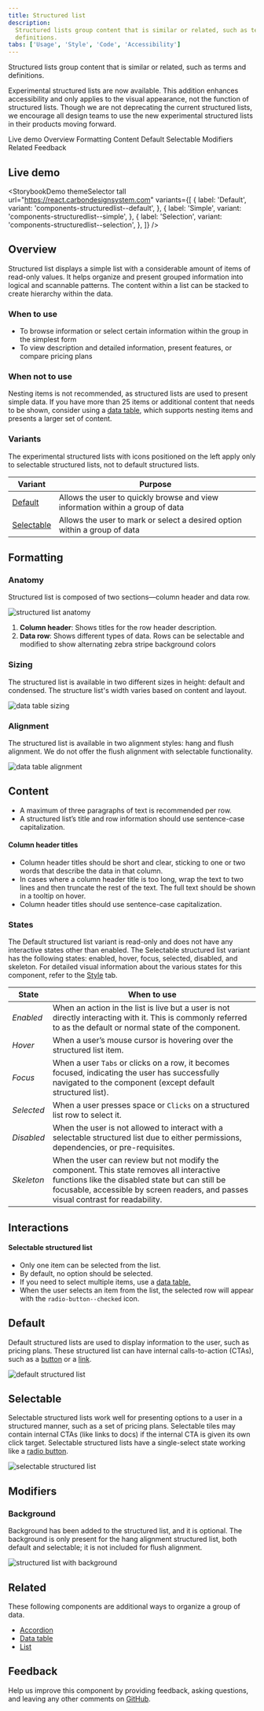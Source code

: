 ```yaml
---
title: Structured list
description:
  Structured lists group content that is similar or related, such as terms and
  definitions.
tabs: ['Usage', 'Style', 'Code', 'Accessibility']
---
```



<PageDescription>

Structured lists group content that is similar or related, such as terms and
definitions.

</PageDescription>

<InlineNotification>

Experimental structured lists are now available. This addition enhances
accessibility and only applies to the visual appearance, not the function of
structured lists. Though we are not deprecating the current structured lists, we
encourage all design teams to use the new experimental structured lists in their
products moving forward.

</InlineNotification>

<AnchorLinks>

<AnchorLink>Live demo</AnchorLink>
<AnchorLink>Overview</AnchorLink>
<AnchorLink>Formatting</AnchorLink>
<AnchorLink>Content</AnchorLink>
<AnchorLink>Default</AnchorLink>
<AnchorLink>Selectable</AnchorLink>
<AnchorLink>Modifiers</AnchorLink>
<AnchorLink>Related</AnchorLink>
<AnchorLink>Feedback</AnchorLink>

</AnchorLinks>

## Live demo

<StorybookDemo
  themeSelector
  tall
  url="https://react.carbondesignsystem.com"
  variants={[
    {
      label: 'Default',
      variant: 'components-structuredlist--default',
    },
    {
      label: 'Simple',
      variant: 'components-structuredlist--simple',
    },
    {
      label: 'Selection',
      variant: 'components-structuredlist--selection',
    },
  ]}
/>

<A11yStatus layout="cards" components="Structured list" />

## Overview

Structured list displays a simple list with a considerable amount of items of
read-only values. It helps organize and present grouped information into logical
and scannable patterns. The content within a list can be stacked to create
hierarchy within the data.

### When to use

- To browse information or select certain information within the group in the
  simplest form
- To view description and detailed information, present features, or compare
  pricing plans

### When not to use

Nesting items is not recommended, as structured lists are used to present simple
data. If you have more than 25 items or additional content that needs to be
shown, consider using a
[data table](https://www.carbondesignsystem.com/components/data-table/usage/),
which supports nesting items and presents a larger set of content.

### Variants

<InlineNotification>

The experimental structured lists with icons positioned on the left apply only
to selectable structured lists, not to default structured lists.

</InlineNotification>

| Variant                   | Purpose                                                                       |
| ------------------------- | ----------------------------------------------------------------------------- |
| [Default](#default)       | Allows the user to quickly browse and view information within a group of data |
| [Selectable](#selectable) | Allows the user to mark or select a desired option within a group of data     |

## Formatting

### Anatomy

Structured list is composed of two sections—column header and data row.

<Row>
<Column colLg={12}>

![structured list anatomy](images/structured-list-usage-1.png)

</Column>
</Row>

1. **Column header**: Shows titles for the row header description.
2. **Data row**: Shows different types of data. Rows can be selectable and
   modified to show alternating zebra stripe background colors

### Sizing

The structured list is available in two different sizes in height: default and
condensed. The structure list's width varies based on content and layout.

<Row>
<Column colLg={12}>

![data table sizing](images/structured-list-usage-2.png)

</Column>
</Row>

### Alignment

The structured list is available in two alignment styles: hang and flush
alignment. We do not offer the flush alignment with selectable functionality.

<Row>
<Column colLg={12}>

![data table alignment](images/structured-list-usage-3.png)

</Column>
</Row>

## Content

- A maximum of three paragraphs of text is recommended per row.
- A structured list’s title and row information should use sentence-case
  capitalization.

#### Column header titles

- Column header titles should be short and clear, sticking to one or two words
  that describe the data in that column.
- In cases where a column header title is too long, wrap the text to two lines
  and then truncate the rest of the text. The full text should be shown in a
  tooltip on hover.
- Column header titles should use sentence-case capitalization.

### States

The Default structured list variant is read-only and does not have any
interactive states other than enabled. The Selectable structured list variant
has the following states: enabled, hover, focus, selected, disabled, and
skeleton. For detailed visual information about the various states for this
component, refer to the [Style](/components/structured-list/style) tab.

| State      | When to use                                                                                                                                                                                                                       |
| ---------- | --------------------------------------------------------------------------------------------------------------------------------------------------------------------------------------------------------------------------------- |
| _Enabled_  | When an action in the list is live but a user is not directly interacting with it. This is commonly referred to as the default or normal state of the component.                                                                  |
| _Hover_    | When a user’s mouse cursor is hovering over the structured list item.                                                                                                                                                             |
| _Focus_    | When a user `Tabs` or clicks on a row, it becomes focused, indicating the user has successfully navigated to the component (except default structured list).                                                                      |
| _Selected_ | When a user presses space or `Clicks` on a structured list row to select it.                                                                                                                                                      |
| _Disabled_ | When the user is not allowed to interact with a selectable structured list due to either permissions, dependencies, or pre-requisites.                                                                                            |
| _Skeleton_ | When the user can review but not modify the component. This state removes all interactive functions like the disabled state but can still be focusable, accessible by screen readers, and passes visual contrast for readability. |

## Interactions

#### Selectable structured list

- Only one item can be selected from the list.
- By default, no option should be selected.
- If you need to select multiple items, use a
  [data table.](/components/data-table/usage)
- When the user selects an item from the list, the selected row will appear with
  the `radio-button--checked` icon.

## Default

Default structured lists are used to display information to the user, such as
pricing plans. These structured list can have internal calls-to-action (CTAs),
such as a [button](/components/button/usage) or
a [link](/components/link/usage).

<Row>
<Column colLg={12}>

![default structured list](images/structured-list-usage-4.png)

</Column>
</Row>

## Selectable

Selectable structured lists work well for presenting options to a user in a
structured manner, such as a set of pricing plans. Selectable tiles may contain
internal CTAs (like links to docs) if the internal CTA is given its own click
target. Selectable structured lists have a single-select state working like
a [radio button](/components/radio-button/usage).

<Row>
<Column colLg={12}>

![selectable structured list](images/structured-list-usage-5.png)

</Column>
</Row>

## Modifiers

### Background

Background has been added to the structured list, and it is optional. The
background is only present for the hang alignment structured list, both default
and selectable; it is not included for flush alignment.

<Row>
<Column colLg={12}>

![structured list with background](images/structured-list-usage-6.png)

</Column>
</Row>

## Related

These following components are additional ways to organize a group of data.

- [Accordion](https://www.carbondesignsystem.com/components/accordion/usage/)
- [Data table](https://www.carbondesignsystem.com/components/data-table/usage/)
- [List](https://www.carbondesignsystem.com/components/list/usage/)

## Feedback

Help us improve this component by providing feedback, asking questions, and
leaving any other comments on
[GitHub](https://github.com/carbon-design-system/carbon-website/issues/new?assignees=&labels=feedback&template=feedback.md).
